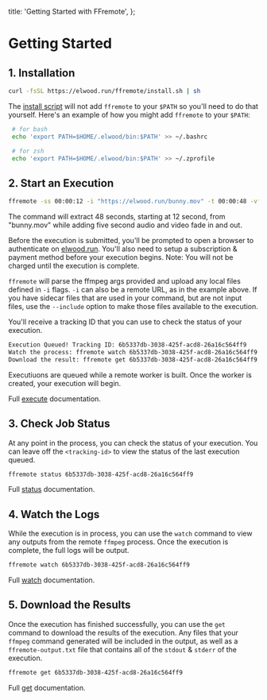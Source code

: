   title: 'Getting Started with FFremote',
};

# Getting Started

## 1. Installation

```bash
curl -fsSL https://elwood.run/ffremote/install.sh | sh
```

The [install script](https://github.com/elwood-software/run/blob/main/install-ffr.sh) will not add `ffremote` to your `$PATH` so you'll need to do that
yourself. Here's an example of how you might add `ffremote` to your `$PATH`:

```bash
 # for bash
 echo 'export PATH=$HOME/.elwood/bin:$PATH' >> ~/.bashrc
```

```bash
 # for zsh
 echo 'export PATH=$HOME/.elwood/bin:$PATH' >> ~/.zprofile
```

## 2. Start an Execution

```bash
ffremote -ss 00:00:12 -i "https://elwood.run/bunny.mov" -t 00:00:48 -vf "fade=t=in:st=0:d=5,fade=t=out:st=43:d=5" -af "afade=t=in:st=0:d=5,afade=t=out:st=43:d=5" output.mp4
```

The command will extract 48 seconds, starting at 12 second, from "bunny.mov" while adding five second audio and video fade in and out.

Before the execution is submitted, you'll be prompted to open a browser to
authenticate on <a href="https://elwood.run">elwood.run</a>. You'll also need to setup a subscription & payment
method before your execution begins. Note: You will not be charged until the execution is complete.

`ffremote` will parse the ffmpeg args provided and upload any local files defined in `-i` flags. `-i` can also be a remote URL, as in the example above. If you have sidecar files that are used in your command, but are not input files, use the `--include` option to make those files available to the execution.

You'll receive a tracking ID that you can use to check the status of your execution.

```bash
Execution Queued! Tracking ID: 6b5337db-3038-425f-acd8-26a16c564ff9
Watch the process: ffremote watch 6b5337db-3038-425f-acd8-26a16c564ff9
Download the result: ffremote get 6b5337db-3038-425f-acd8-26a16c564ff9
```

Executiuons are queued while a remote worker is built. Once the worker is created,
your execution will begin.

Full [execute](/docs/ffremote/reference/cli/#execute) documentation.

## 3. Check Job Status

At any point in the process, you can check the status of your execution. You can leave off the `<tracking-id>` to view the status of the last execution queued.

```bash
ffremote status 6b5337db-3038-425f-acd8-26a16c564ff9
```

Full [status](/docs/ffremote/reference/cli/#status) documentation.

## 4. Watch the Logs

While the execution is in process, you can use the `watch` command to view any outputs from the remote `ffmpeg` process. Once the execution is complete, the full logs will be output.

```bash
ffremote watch 6b5337db-3038-425f-acd8-26a16c564ff9
```

Full [watch](/docs/ffremote/reference/cli/#watch) documentation.

## 5. Download the Results

Once the execution has finished successfully, you can use the `get` command to download the results of the execution. Any files that your `ffmpeg` command generated will be included in the output, as well as a `ffremote-output.txt` file that contains all of the `stdout` & `stderr` of the execution.

```bash
ffremote get 6b5337db-3038-425f-acd8-26a16c564ff9
```

Full [get](/docs/ffremote/reference/cli/#get) documentation.
